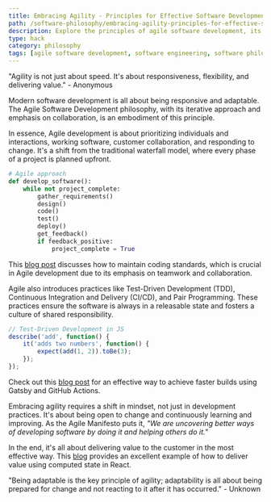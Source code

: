 ```yaml
---
title: Embracing Agility - Principles for Effective Software Development
path: /software-philosophy/embracing-agility-principles-for-effective-software-development
description: Explore the principles of agile software development, its philosophies, and how to effectively apply it for quality software engineering. 
type: hack
category: philosophy
tags: [agile software development, software engineering, software philosophy]
---
```


"Agility is not just about speed. It's about responsiveness, flexibility, and delivering value."  - Anonymous

Modern software development is all about being responsive and adaptable. The Agile Software Development philosophy, with its iterative approach and emphasis on collaboration, is an embodiment of this principle. 

In essence, Agile development is about prioritizing individuals and interactions, working software, customer collaboration, and responding to change. It's a shift from the traditional waterfall model, where every phase of a project is planned upfront. 

```python
# Agile approach
def develop_software():
    while not project_complete:
        gather_requirements()
        design()
        code()
        test()
        deploy()
        get_feedback()
        if feedback_positive:
            project_complete = True
```

This [blog post](https://samuellawrentz.com/blog/coding-standards-husky-typescript-lint-staged) discusses how to maintain coding standards, which is crucial in Agile development due to its emphasis on teamwork and collaboration. 

Agile also introduces practices like Test-Driven Development (TDD), Continuous Integration and Delivery (CI/CD), and Pair Programming. These practices ensure the software is always in a releasable state and fosters a culture of shared responsibility. 

```javascript
// Test-Driven Development in JS
describe('add', function() {
    it('adds two numbers', function() {
        expect(add(1, 2)).toBe(3);
    });
});
```
Check out this [blog post](https://samuellawrentz.com/blog/gatsby-incremental-faster-builds-github-actions) for an effective way to achieve faster builds using Gatsby and GitHub Actions.

Embracing agility requires a shift in mindset, not just in development practices. It's about being open to change and continuously learning and improving. As the Agile Manifesto puts it, *"We are uncovering better ways of developing software by doing it and helping others do it."*

In the end, it's all about delivering value to the customer in the most effective way. This [blog](https://samuellawrentz.com/blog/computed-state-in-react) provides an excellent example of how to deliver value using computed state in React.

"Being adaptable is the key principle of agility; adaptability is all about being prepared for change and not reacting to it after it has occurred." - Unknown
